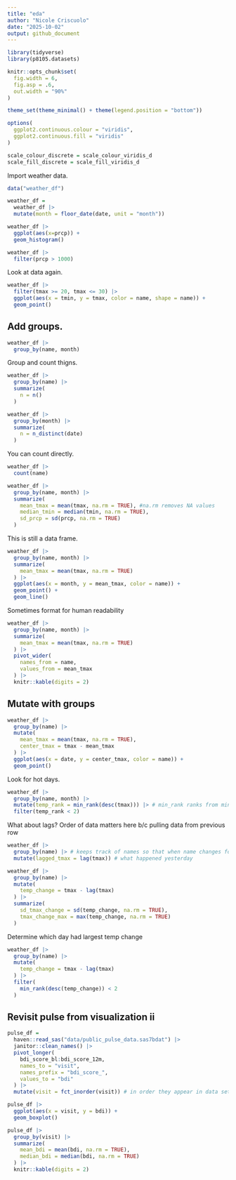 ```yaml
---
title: "eda"
author: "Nicole Criscuolo"
date: "2025-10-02"
output: github_document
---
```


```r
library(tidyverse)
library(p8105.datasets)

knitr::opts_chunk$set(
  fig.width = 6,
  fig.asp = .6,
  out.width = "90%"
)

theme_set(theme_minimal() + theme(legend.position = "bottom"))

options(
  ggplot2.continuous.colour = "viridis",
  ggplot2.continuous.fill = "viridis"
)

scale_colour_discrete = scale_colour_viridis_d
scale_fill_discrete = scale_fill_viridis_d
```

Import weather data.
```r
data("weather_df")

weather_df =
  weather_df |> 
  mutate(month = floor_date(date, unit = "month"))
```

```r
weather_df |> 
  ggplot(aes(x=prcp)) +
  geom_histogram()
```

```r
weather_df |> 
  filter(prcp > 1000)
```

Look at data again.
```r
weather_df |> 
  filter(tmax >= 20, tmax <= 30) |> 
  ggplot(aes(x = tmin, y = tmax, color = name, shape = name)) +
  geom_point()
```

## Add groups.

```r
weather_df |> 
  group_by(name, month)
```

Group and count thigns.
```r
weather_df |> 
  group_by(name) |> 
  summarize(
    n = n()
  )
```

```r
weather_df |> 
  group_by(month) |> 
  summarize(
    n = n_distinct(date)
  )
```

You can count directly. 
```r
weather_df |> 
  count(name)
```

```r
weather_df |> 
  group_by(name, month) |> 
  summarize(
    mean_tmax = mean(tmax, na.rm = TRUE), #na.rm removes NA values
    median_tmin = median(tmin, na.rm = TRUE),
    sd_prcp = sd(prcp, na.rm = TRUE)
  )
```

This is still a data frame.
```r
weather_df |> 
  group_by(name, month) |> 
  summarize(
    mean_tmax = mean(tmax, na.rm = TRUE)
  ) |> 
  ggplot(aes(x = month, y = mean_tmax, color = name)) +
  geom_point() +
  geom_line()
```

Sometimes format for human readability
```r
weather_df |> 
  group_by(name, month) |> 
  summarize(
    mean_tmax = mean(tmax, na.rm = TRUE)
  ) |> 
  pivot_wider(
    names_from = name,
    values_from = mean_tmax
  ) |> 
  knitr::kable(digits = 2)
```

## Mutate with groups
```r
weather_df |> 
  group_by(name) |> 
  mutate(
    mean_tmax = mean(tmax, na.rm = TRUE),
    center_tmax = tmax - mean_tmax
  ) |> 
  ggplot(aes(x = date, y = center_tmax, color = name)) + 
  geom_point()
```

Look for hot days.
```r
weather_df |> 
  group_by(name, month) |> 
  mutate(temp_rank = min_rank(desc(tmax))) |> # min_rank ranks from minimum to maximum
  filter(temp_rank < 2)
```

What about lags? Order of data matters here b/c pulling data from previous row
```r
weather_df |> 
  group_by(name) |> # keeps track of names so that when name changes for each location the first row for jan 01 is NA bc no obs for that group for the day before
  mutate(lagged_tmax = lag(tmax)) # what happened yesterday
```

```r
weather_df |> 
  group_by(name) |> 
  mutate(
    temp_change = tmax - lag(tmax) 
  ) |> 
  summarize(
    sd_tmax_change = sd(temp_change, na.rm = TRUE),
    tmax_change_max = max(temp_change, na.rm = TRUE)
  )
```

Determine which day had largest temp change
```r
weather_df |> 
  group_by(name) |> 
  mutate(
    temp_change = tmax - lag(tmax)
  ) |> 
  filter(
    min_rank(desc(temp_change)) < 2
  )
```

## Revisit pulse from visualization ii
```r
pulse_df =
  haven::read_sas("data/public_pulse_data.sas7bdat") |> 
  janitor::clean_names() |> 
  pivot_longer(
    bdi_score_bl:bdi_score_12m,
    names_to = "visit",
    names_prefix = "bdi_score_",
    values_to = "bdi"
  ) |> 
  mutate(visit = fct_inorder(visit)) # in order they appear in data set

pulse_df |> 
  ggplot(aes(x = visit, y = bdi)) +
  geom_boxplot()

pulse_df |> 
  group_by(visit) |> 
  summarize(
    mean_bdi = mean(bdi, na.rm = TRUE),
    median_bdi = median(bdi, na.rm = TRUE)
  ) |> 
  knitr::kable(digits = 2)
```



